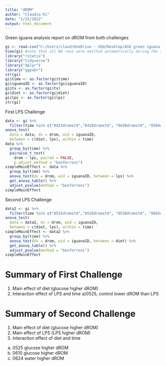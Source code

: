 ```yaml
---
title: "dROM"
author: "Claudia Ki"
date: "1/25/2022"
output: html_document
---
```

Green iguana analysis report on dROM from both challenges

```r
gi <- read.csv("C:/Users/claud/OneDrive - USU/Desktop/ASU green iguana 2021/greeniguanaAnalysis/modData/dromLong.csv")
View(gi) #note that all NA rows were omitted automatically during the transposal
library("rstatix")
library("tidyverse")
library("dplyr")
library("ggpubr")
str(gi)
gi$time <- as.factor(gi$time)
gi$iguanaID <- as.factor(gi$iguanaID)
gi$tx <- as.factor(gi$tx)
gi$diet <- as.factor(gi$diet)
gi$lps <- as.factor(gi$lps)
str(gi)
```
First LPS Challenge
```r
data <- gi %>%
  filter(time %in% c("0423dromstd","0428dromstd", "0430dromstd", "0504dromstd", "0511dromstd","0525dromstd")) 
anova_test(
  data = data, dv = drom, wid = iguanaID,
  between = c(diet, lps), within = time) 
data %>%
  group_by(time) %>%
  pairwise_t_test(
    drom ~ lps, paired = FALSE, 
    p.adjust.method = "bonferroni") 
simpleMainEffect <- data %>%
  group_by(time) %>%
  anova_test(dv = drom, wid = iguanaID, between = lps) %>%
  get_anova_table() %>%
  adjust_pvalue(method = "bonferroni")
simpleMainEffect
```
Second LPS Challenge
```r
data2 <- gi %>%
  filter(time %in% c("0525dromstd","0528dromstd", "0530dromstd", "0603dromstd", "0610dromstd","0624dromstd")) 
anova_test(
  data = data2, dv = drom, wid = iguanaID,
  between = c(diet, lps), within = time) 
simpleMainEffect <- data2 %>%
  group_by(time) %>%
  anova_test(dv = drom, wid = iguanaID, between = diet) %>%
  get_anova_table() %>%
  adjust_pvalue(method = "bonferroni")
simpleMainEffect

```

# Summary of First Challenge
1) Main effect of diet (glucose higher dROM)
2) Interaction effect of LPS and time 
  a)0525, control lower dROM than LPS


# Summary of Second Challenge
1) Main effect of diet (glucose higher dROM)
2) Main effect of LPS (LPS higher dROM)
3) Interaction effect of diet and time
  a) 0525 glucose higher dROM
  b) 0610 glucose higher dROM
  c) 0624 water higher dROM